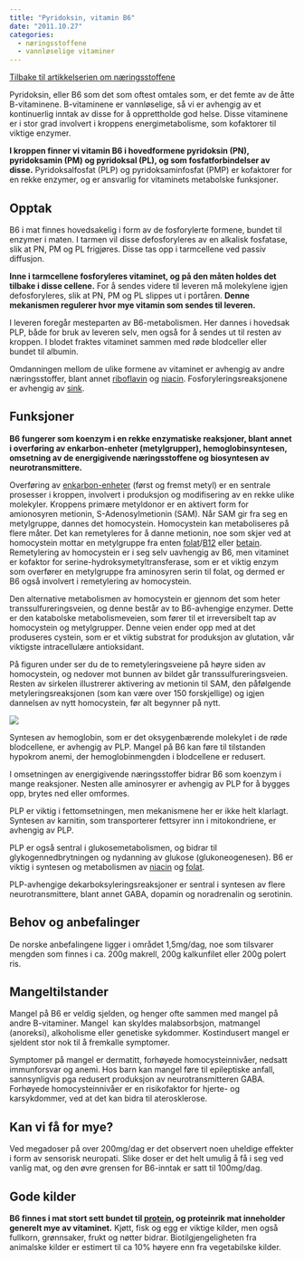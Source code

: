 ```yaml
---
title: "Pyridoksin, vitamin B6"
date: "2011.10.27"
categories: 
  - næringsstoffene
  - vannløselige vitaminer
---
```


[Tilbake til artikkelserien om næringsstoffene](../../naeringsstoffer.html)

Pyridoksin, eller B6 som det som oftest omtales som, er det femte av de åtte B-vitaminene. B-vitaminene er vannløselige, så vi er avhengig av et kontinuerlig inntak av disse for å opprettholde god helse. Disse vitaminene er i stor grad involvert i kroppens energimetabolisme, som kofaktorer til viktige enzymer.

**I kroppen finner vi vitamin B6 i hovedformene pyridoksin (PN), pyridoksamin (PM) og pyridoksal (PL), og som fosfatforbindelser av disse.** Pyridoksalfosfat (PLP) og pyridoksaminfosfat (PMP) er kofaktorer for en rekke enzymer, og er ansvarlig for vitaminets metabolske funksjoner.

## Opptak

B6 i mat finnes hovedsakelig i form av de fosforylerte formene, bundet til enzymer i maten. I tarmen vil disse defosforyleres av en alkalisk fosfatase, slik at PN, PM og PL frigjøres. Disse tas opp i tarmcellene ved passiv diffusjon.

**Inne i tarmcellene fosforyleres vitaminet, og på den måten holdes det tilbake i disse cellene.** For å sendes videre til leveren må molekylene igjen defosforyleres, slik at PN, PM og PL slippes ut i portåren. **Denne mekanismen regulerer hvor mye vitamin som sendes til leveren.**

I leveren foregår mesteparten av B6-metabolismen. Her dannes i hovedsak PLP, både for bruk av leveren selv, men også for å sendes ut til resten av kroppen. I blodet fraktes vitaminet sammen med røde blodceller eller bundet til albumin.

Omdanningen mellom de ulike formene av vitaminet er avhengig av andre næringsstoffer, blant annet [riboflavin](http://www.friskogfunksjonell.no/riboflavin/) og [niacin](http://www.friskogfunksjonell.no/niacin/). Fosforyleringsreaksjonene er avhengig av [sink](http://www.friskogfunksjonell.no/sink/ "Sink").

## Funksjoner

**B6 fungerer som koenzym i en rekke enzymatiske reaksjoner, blant annet i overføring av enkarbon-enheter (metylgrupper), hemoglobinsyntesen, omsetning av de energigivende næringsstoffene og biosyntesen av neurotransmittere.**

Overføring av [enkarbon-enheter](http://www.friskogfunksjonell.no/bioblikk-enkarbonmetabolismen/ "Bioblikk – enkarbonmetabolismen") (først og fremst metyl) er en sentrale prosesser i kroppen, involvert i produksjon og modifisering av en rekke ulike molekyler. Kroppens primære metyldonor er en aktivert form for amionosyren metionin, S-Adenosylmetionin (SAM). Når SAM gir fra seg en metylgruppe, dannes det homocystein. Homocystein kan metaboliseres på flere måter. Det kan remetyleres for å danne metionin, noe som skjer ved at homocystein mottar en metylgruppe fra enten [folat](http://www.friskogfunksjonell.no/folat/ "Folat, vitamin B9")/[B12](http://www.friskogfunksjonell.no/b12/ "Kobalamin, vitamin B12") eller [betain](http://www.friskogfunksjonell.no/bioblikk-andre-bioaktive-stoffer-i-mat-choline/ "Bioblikk: Andre bioaktive stoffer i mat – Choline"). Remetylering av homocystein er i seg selv uavhengig av B6, men vitaminet er kofaktor for serine-hydroksymetyltransferase, som er et viktig enzym som overfører en metylgruppe fra aminosyren serin til folat, og dermed er B6 også involvert i remetylering av homocystein.

Den alternative metabolismen av homocystein er gjennom det som heter transsulfureringsveien, og denne består av to B6-avhengige enzymer. Dette er den katabolske metabolismeveien, som fører til et irreversibelt tap av homocystein og metylgrupper. Denne veien ender opp med at det produseres cystein, som er et viktig substrat for produksjon av glutation, vår viktigste intracellulære antioksidant.

På figuren under ser du de to remetyleringsveiene på høyre siden av homocystein, og nedover mot bunnen av bildet går transsulfureringsveien. Resten av sirkelen illustrerer aktivering av metionin til SAM, den påfølgende metyleringsreaksjonen (som kan være over 150 forskjellige) og igjen dannelsen av nytt homocystein, før alt begynner på nytt.

![](images/clipboard-844637420.png)

Syntesen av hemoglobin, som er det oksygenbærende molekylet i de røde blodcellene, er avhengig av PLP. Mangel på B6 kan føre til tilstanden hypokrom anemi, der hemoglobinmengden i blodcellene er redusert.

I omsetningen av energigivende næringsstoffer bidrar B6 som koenzym i mange reaksjoner. Nesten alle aminosyrer er avhengig av PLP for å bygges opp, brytes ned eller omformes.

PLP er viktig i fettomsetningen, men mekanismene her er ikke helt klarlagt. Syntesen av karnitin, som transporterer fettsyrer inn i mitokondriene, er avhengig av PLP.

PLP er også sentral i glukosemetabolismen, og bidrar til glykogennedbrytningen og nydanning av glukose (glukoneogenesen). B6 er viktig i syntesen og metabolismen av [niacin](http://www.friskogfunksjonell.no/niacin/) og [folat](http://www.friskogfunksjonell.no/folat/ "Folat, vitamin B9").

PLP-avhengige dekarboksyleringsreaksjoner er sentral i syntesen av flere neurotransmittere, blant annet GABA, dopamin og noradrenalin og serotinin.

## Behov og anbefalinger

De norske anbefalingene ligger i området 1,5mg/dag, noe som tilsvarer mengden som finnes i ca. 200g makrell, 200g kalkunfilet eller 200g polert ris.

## Mangeltilstander

Mangel på B6 er veldig sjelden, og henger ofte sammen med mangel på andre B-vitaminer. Mangel  kan skyldes malabsorbsjon, matmangel (anoreksi), alkoholisme eller genetiske sykdommer. Kostindusert mangel er sjeldent stor nok til å fremkalle symptomer.

Symptomer på mangel er dermatitt, forhøyede homocysteinnivåer, nedsatt immunforsvar og anemi. Hos barn kan mangel føre til epileptiske anfall, sannsynligvis pga redusert produksjon av neurotransmitteren GABA. Forhøyede homocysteinnivåer er en risikofaktor for hjerte- og karsykdommer, ved at det kan bidra til aterosklerose.

## Kan vi få for mye?

Ved megadoser på over 200mg/dag er det observert noen uheldige effekter i form av sensorisk neuropati. Slike doser er det helt umulig å få i seg ved vanlig mat, og den øvre grensen for B6-inntak er satt til 100mg/dag.

## Gode kilder

**B6 finnes i mat stort sett bundet til [protein](http://www.friskogfunksjonell.no/protein/), og proteinrik mat inneholder generelt mye av vitaminet.** Kjøtt, fisk og egg er viktige kilder, men også fullkorn, grønnsaker, frukt og nøtter bidrar. Biotilgjengeligheten fra animalske kilder er estimert til ca 10% høyere enn fra vegetabilske kilder.
